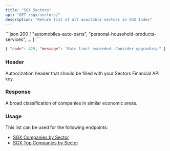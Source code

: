 ```yaml
---
title: "SGX Sectors"
api: "GET /sgx/sectors/"
description: "Return list of all available sectors in SGX Index"
---
```


<ResponseExample>
```json 200
[
  "automobiles-auto-parts",
  "personal-household-products-services",
  ...
]
```

```json 429
{ "code": 429, "message": "Rate limit exceeded. Consider upgrading." }
```

</ResponseExample>

### Header

<ParamField header="Authorization" type="string" required>
  Authorization header that should be filled with your Sectors Financial API
  key.
</ParamField>

### Response

<ResponseField name="payload" type="Sector[]" required>
  <Expandable title="properties">
    <ResponseField name="Sector" type="array" required>
      A broad classification of companies in similar economic areas.
    </ResponseField>
  </Expandable>
</ResponseField>

### Usage

This list can be used for the following endpoints:

- [SGX Companies by Sector](./sgx-companies-by-sector)
- [SGX Top Companies by Sector](./sgx-top-companies)
